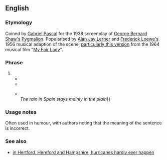 ==English==

===Etymology===
Coined by [[w:Gabriel Pascal|Gabriel Pascal]] for the 1938 screenplay of [[w:George Bernard Shaw|George Bernard Shaw's]] [[w:Pygmalion (play)|Pygmalion]]. Popularised by [[w:Alan Jay Lerner|Alan Jay Lerner]] and [[w:Frederick Loewe|Frederick Loewe's]] 1956 musical adaption of the scene, [http://www.youtube.com/watch?v=uVmU3iANbgk particularly this version] from the 1964 musical film "[[w:My Fair Lady|My Fair Lady]]".

===Phrase===
{{wikipedia|The Rain in Spain}}
{{infl|en|phrase|head=[[the|The]] [[rain]] [[in]] [[Spain]] [[stay]]s [[mainly]] [[in]] [[the]] [[plain]]}}

# {{non-gloss definition|A phrase used to demonstrate differences of pronunciation in various English dialects of the sound represented by the [[digraph]] ''ai''.}}
#* {{quote-book|1956|title=[[w:My Fair lady|My Fair lady]]|author=[[w:Alan Jay Lerner|Alan Jay Lerner]]
|passage=I want you to repeat: "The rain in Spain stays mainly in the plain," fifty times.}}
#* {{quote-book|1995|title=Lust and Comfort|author=Peggy Shaw, Lois Weaver, Deb Margolin
|passage=LOIS: The rain in Spain stays mainly on the Plain. The rain in Spain ... <br/>PEGGY: What are you doing? <br/>LOIS: Practicing.}}
#* {{quote-book|2003|title=Auto da Fay|author=Fay Weldon
|passage=practicing proper modes of speech, getting rid of our colonial accents.<br/>{{...}}<br/>''The rain in Spain stays mainly in the plain''}}

===Usage notes===

Often used in humour, with authors noting that the meaning of the sentence is incorrect.

===See also===
* [[in Hertford, Hereford and Hampshire, hurricanes hardly ever happen]]